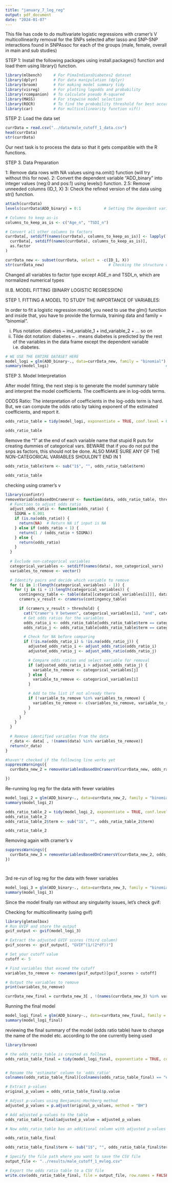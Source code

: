 ---
title: "january_7_log_reg"
output: pdf_document
date: "2024-01-07"
---

This file has code to do multivariate logistic regressions with cramer's V multicollinearity removal for the SNPs selected after lasso and SNP-SNP interactions found in SNPAssoc for each of the groups (male, female, overall in main and sub studies)
 

STEP 1: Install the following packages using install.packages() function and load them using library() function.

```{r}
library(mlbench)     # For PimaIndiansDiabetes2 dataset
library(dplyr)       # For data manipulation (dplyr) 
library(broom)       # For making model summary tidy
library(visreg)      # For plotting logodds and probability 
library(rcompanion)  # To calculate pseudo R-squared
library(MASS)        # For stepwise model selection
library(ROCR)        # To find the probability threshold for best accuracy
library(car)         # For multicollinearity function vif()
```

STEP 2: Load the data set

```{r}
currData = read.csv("../data/male_cutoff_1_data.csv")
head(currData)
str(currData)

```

Our next task is to process the data so that it gets compatible with the R functions.

STEP 3. Data Preparation

1: Remove data rows with NA values using na.omit() function (will try without this for now).
2: Convert the dependent variable "ADD_binary" into integer values (neg:0 and pos:1) using levels() function.
2.5: Remove unneeded columns (ID_1, X)
3: Check the refined version of the data using str() function.

```{r}

attach(currData)
levels(currData$ADD_binary) = 0:1          # Setting the dependent variable to 0 and 1.

# Columns to keep as-is
columns_to_keep_as_is <- c("Age_n", "TSDI_n")

# Convert all other columns to factors
currData[, setdiff(names(currData), columns_to_keep_as_is)] <- lapply(
  currData[, setdiff(names(currData), columns_to_keep_as_is)],
  as.factor
)

currData_new <- subset(currData, select = -c(ID_1, X))
str(currData_new)                            # Checking the structure of the data frame.
```

Changed all variables to factor type except AGE_n and TSDI_n, which are normalized numerical types


III.B. MODEL FITTING (BINARY LOGISTIC REGRESSION)

STEP 1. FITTING A MODEL TO STUDY THE IMPORTANCE OF VARIABLES: 

In order to fit a logistic regression model, you need to use the glm() function and inside that, you have to provide the formula, training data and family = "binomial".

i.  Plus notation:      diabetes ~ ind_variable_1 + ind_variable_2 + … so on
ii. Tilde dot notation: diabetes ~ .  means diabetes is predicted by the rest of the variables in the data frame except the dependent variable i.e. diabetes.

```{r}
# WE USE THE ENTIRE DATASET HERE
model_logi = glm(ADD_binary~., data=currData_new, family = "binomial")      # Fitting a binary logistic regression
summary(model_logi)                                                   # Model summary
```



STEP 3. Model Interpretation 



After model fitting, the next step is to generate the model summary table and interpret the model coefficients. The coefficients are in log-odds terms. 


ODDS Ratio: The interpretation of coefficients in the log-odds term is hard. But, we can compute the odds ratio by taking exponent of the estimated coefficients, and report it. 

```{r}

odds_ratio_table = tidy(model_logi, exponentiate = TRUE, conf.level = 0.95) # without conf. interval

odds_ratio_table
```


Remove the "1" at the end of each variable name that stupid R puts for creating dummies of categorical vars. BEWARE that if you do not put the snps as factors, this should not be done. ALSO MAKE SURE ANY OF THE NON-CATEGORICAL VARIABLES SHOULDN'T END IN 1
```{r}
odds_ratio_table$term <- sub("1$", "", odds_ratio_table$term)

odds_ratio_table
```



checking using cramer's v
```{r}
library(confintr)
removeVariablesBasedOnCramersV <- function(data, odds_ratio_table, threshold, non_categorical_vars) {
  # Function to adjust odds ratio
  adjust_odds_ratio <- function(odds_ratio) {
    SIGMA = 0.001
    if (is.na(odds_ratio)) {
      return(NA)  # Return NA if input is NA
    } else if (odds_ratio < 1) {
      return(1 / (odds_ratio + SIGMA))
    } else {
      return(odds_ratio)
    }
  }
  
  # Exclude non-categorical variables
  categorical_variables <- setdiff(names(data), non_categorical_vars)
  variables_to_remove <- vector()

  # Identify pairs and decide which variable to remove
  for (i in 1:(length(categorical_variables) - 1)) {
    for (j in (i + 1):length(categorical_variables)) {
      contingency_table <- table(data[[categorical_variables[i]]], data[[categorical_variables[j]]])
      cramers_v_result <- cramersv(contingency_table)

      if (cramers_v_result > threshold) {
        cat("Cramer's V between", categorical_variables[i], "and", categorical_variables[j], ":", cramers_v_result, "\n")
        # Get odds ratios for the variables
        odds_ratio_i <- odds_ratio_table[odds_ratio_table$term == categorical_variables[i], "estimate"]
        odds_ratio_j <- odds_ratio_table[odds_ratio_table$term == categorical_variables[j], "estimate"]

        # Check for NA before comparing
        if (!is.na(odds_ratio_i) & !is.na(odds_ratio_j)) {
          adjusted_odds_ratio_i <- adjust_odds_ratio(odds_ratio_i)
          adjusted_odds_ratio_j <- adjust_odds_ratio(odds_ratio_j)

          # Compare odds ratios and select variable for removal
          if (adjusted_odds_ratio_i > adjusted_odds_ratio_j) {
            variable_to_remove <- categorical_variables[j]
          } else {
            variable_to_remove <- categorical_variables[i]
          }

          # Add to the list if not already there
          if (!variable_to_remove %in% variables_to_remove) {
            variables_to_remove <- c(variables_to_remove, variable_to_remove)
          }
        }
      }
    }
  }
  
  # Remove identified variables from the data
  r_data <- data[ , !(names(data) %in% variables_to_remove)]
  return(r_data)
}

#haven't checked if the following line works yet
suppressWarnings({
  currData_new_2 = removeVariablesBasedOnCramersV(currData_new, odds_ratio_table, threshold = 0.8, c("Age_n", "TSDI_n"))

})


```

Re-running log reg for the data with fewer variables

```{r}

model_logi_2 = glm(ADD_binary~., data=currData_new_2, family = "binomial")      # Fitting a binary logistic regression
summary(model_logi_2)                                                   # Model summary
```

```{r}
odds_ratio_table_2 = tidy(model_logi_2, exponentiate = TRUE, conf.level = 0.95)
odds_ratio_table_2
odds_ratio_table_2$term <- sub("1$", "", odds_ratio_table_2$term)

odds_ratio_table_2
```


Removing again with cramer's v
```{r}
suppressWarnings({
  currData_new_3 = removeVariablesBasedOnCramersV(currData_new_2, odds_ratio_table_2, threshold = 0.8, c("Age_n", "TSDI_n"))
})




```

3rd re-run of log reg for the data with fewer variables

```{r}

model_logi_3 = glm(ADD_binary~., data=currData_new_3, family = "binomial")      # Fitting a binary logistic regression
summary(model_logi_3)                                                   # Model summary
```
Since the model finally ran without any singularity issues, let's check gvif:

Checking for multicollinearity (using gvif)

```{r}
library(glmtoolbox)
# Run GVIF and store the output
gvif_output <- gvif(model_logi_3)

# Extract the adjusted GVIF scores (third column)
gvif_scores <- gvif_output[, "GVIF^(1/(2*df))"]

# Set your cutoff value
cutoff <- 5

# Find variables that exceed the cutoff
variables_to_remove <- rownames(gvif_output)[gvif_scores > cutoff]

# Output the variables to remove
print(variables_to_remove)

currData_new_final = currData_new_3[ , !(names(currData_new_3) %in% variables_to_remove)]
```


Running the final model

```{r}

model_logi_final = glm(ADD_binary~., data=currData_new_final, family = "binomial")      # Fitting a binary logistic regression
summary(model_logi_final)    
```


reviewing the final summary of the model (odds ratio table)
have to change the name of the model etc. according to the one currently being used

```{r}
library(broom)

# the odds_ratio_table is created as follows
odds_ratio_table_final = tidy(model_logi_final, exponentiate = TRUE, conf.int = TRUE, conf.level = 0.95)


# Rename the 'estimate' column to 'odds_ratio'
colnames(odds_ratio_table_final)[colnames(odds_ratio_table_final) == "estimate"] <- "odds_ratio"

# Extract p-values
original_p_values = odds_ratio_table_final$p.value

# Adjust p-values using Benjamini-Hochberg method
adjusted_p_values = p.adjust(original_p_values, method = "BH")

# Add adjusted p-values to the table
odds_ratio_table_final$adjusted_p_value = adjusted_p_values

# Now odds_ratio_table has an additional column with adjusted p-values

odds_ratio_table_final

odds_ratio_table_final$term <- sub("1$", "", odds_ratio_table_final$term)

```




```{r}
# Specify the file path where you want to save the CSV file
output_file <- "../results/male_cutoff_1_mvlog.csv"

# Export the odds ratio table to a CSV file
write.csv(odds_ratio_table_final, file = output_file, row.names = FALSE)
```

